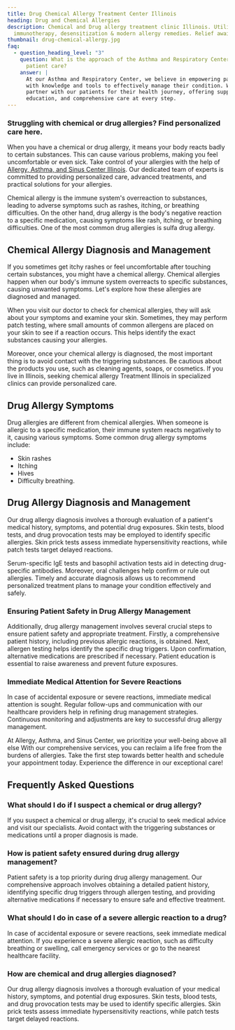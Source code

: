 ```yaml
---
title: Drug Chemical Allergy Treatment Center Illinois
heading: Drug and Chemical Allergies
description: Chemical and Drug allergy treatment clinic Illinois. Utilizing
  immunotherapy, desensitization & modern allergy remedies. Relief awaits.
thumbnail: drug-chemical-allergy.jpg
faq:
  - question_heading_level: "3"
    question: What is the approach of the Asthma and Respiratory Center towards
      patient care?
    answer: |
      At our Asthma and Respiratory Center, we believe in empowering patients
      with knowledge and tools to effectively manage their condition. We
      partner with our patients for their health journey, offering support,
      education, and comprehensive care at every step.
---
```

### Struggling with chemical or drug allergies? Find personalized care here.

When you have a chemical or drug allergy, it means your body reacts badly to certain substances. This can cause various problems, making you feel uncomfortable or even sick. Take control of your allergies with the help of [Allergy, Asthma, and Sinus Center Illinois](/). Our dedicated team of experts is committed to providing personalized care, advanced treatments, and practical solutions for your allergies.

Chemical allergy is the immune system's overreaction to substances, leading to adverse symptoms such as rashes, itching, or breathing difficulties. On the other hand, drug allergy is the body's negative reaction to a specific medication, causing symptoms like rash, itching, or breathing difficulties. One of the most common drug allergies is sulfa drug allergy.

<ButtonList />

## Chemical Allergy Diagnosis and Management 

If you sometimes get itchy rashes or feel uncomfortable after touching certain substances, you might have a chemical allergy. Chemical allergies happen when our body's immune system overreacts to specific substances, causing unwanted symptoms. Let's explore how these allergies are diagnosed and managed.

When you visit our doctor to check for chemical allergies, they will ask about your symptoms and examine your skin. Sometimes, they may perform patch testing, where small amounts of common allergens are placed on your skin to see if a reaction occurs. This helps identify the exact substances causing your allergies.

Moreover, once your chemical allergy is diagnosed, the most important thing is to avoid contact with the triggering substances. Be cautious about the products you use, such as cleaning agents, soaps, or cosmetics. If you live in Illinois, seeking chemical allergy Treatment Illinois in specialized clinics can provide personalized care.

## Drug Allergy Symptoms

Drug allergies are different from chemical allergies. When someone is allergic to a specific medication, their immune system reacts negatively to it, causing various symptoms. Some common drug allergy symptoms include:

- Skin rashes
- Itching
- Hives
- Difficulty breathing.

## Drug Allergy Diagnosis and Management 

Our drug allergy diagnosis involves a thorough evaluation of a patient's medical history, symptoms, and potential drug exposures. Skin tests, blood tests, and drug provocation tests may be employed to identify specific allergies. Skin prick tests assess immediate hypersensitivity reactions, while patch tests target delayed reactions. 

Serum-specific IgE tests and basophil activation tests aid in detecting drug-specific antibodies. Moreover, oral challenges help confirm or rule out allergies. Timely and accurate diagnosis allows us to recommend personalized treatment plans to manage your condition effectively and safely.

### Ensuring Patient Safety in Drug Allergy Management

Additionally, drug allergy management involves several crucial steps to ensure patient safety and appropriate treatment. Firstly, a comprehensive patient history, including previous allergic reactions, is obtained. Next, allergen testing helps identify the specific drug triggers. Upon confirmation, alternative medications are prescribed if necessary. Patient education is essential to raise awareness and prevent future exposures. 

### Immediate Medical Attention for Severe Reactions

In case of accidental exposure or severe reactions, immediate medical attention is sought. Regular follow-ups and communication with our healthcare providers help in refining drug management strategies. Continuous monitoring and adjustments are key to successful drug allergy management.

At Allergy, Asthma, and Sinus Center, we prioritize your well-being above all else With our comprehensive services, you can reclaim a life free from the burdens of allergies. Take the first step towards better health and schedule your appointment today. Experience the difference in our exceptional care!

<ContactBanner />

## Frequently Asked Questions

### What should I do if I suspect a chemical or drug allergy?

If you suspect a chemical or drug allergy, it's crucial to seek medical
advice and visit our specialists. Avoid contact with the triggering
substances or medications until a proper diagnosis is made.

### How is patient safety ensured during drug allergy management?

Patient safety is a top priority during drug allergy management. Our
comprehensive approach involves obtaining a detailed patient history,
identifying specific drug triggers through allergen testing, and
providing alternative medications if necessary to ensure safe and
effective treatment.

### What should I do in case of a severe allergic reaction to a drug?

In case of accidental exposure or severe reactions, seek immediate
medical attention. If you experience a severe allergic reaction, such as
difficulty breathing or swelling, call emergency services or go to the
nearest healthcare facility.

### How are chemical and drug allergies diagnosed?

Our drug allergy diagnosis involves a thorough evaluation of your
medical history, symptoms, and potential drug exposures. Skin tests,
blood tests, and drug provocation tests may be used to identify specific
allergies. Skin prick tests assess immediate hypersensitivity
reactions, while patch tests target delayed reactions.

